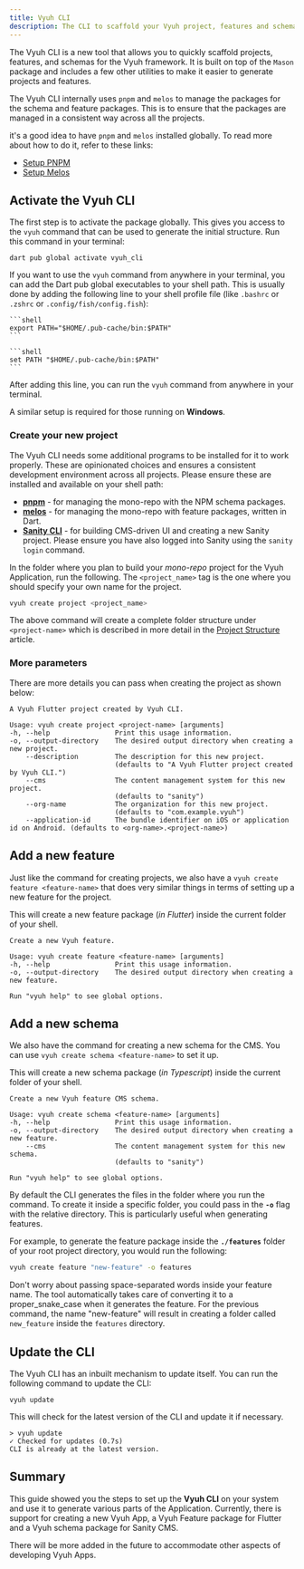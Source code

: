 ```yaml
---
title: Vyuh CLI
description: The CLI to scaffold your Vyuh project, features and schemas
---
```



The Vyuh CLI is a new tool that allows you to quickly scaffold projects,
features, and schemas for the Vyuh framework. It is built on top of the `Mason`
package and includes a few other utilities to make it easier to generate
projects and features.

<Aside type={'note'} title={'PNPM and Melos'}>

The Vyuh CLI internally uses `pnpm` and `melos` to manage the packages for the
schema and feature packages. This is to ensure that the packages are managed in
a consistent way across all the projects.

it's a good idea to have `pnpm` and `melos` installed globally. To read more
about how to do it, refer to these links:

- [Setup PNPM](https://pnpm.io/installation)
- [Setup Melos](https://melos.invertase.dev/getting-started)

</Aside>

## Activate the Vyuh CLI

The first step is to activate the <PubBadge name="vyuh_cli" inline /> package
globally. This gives you access to the `vyuh` command that can be used to
generate the initial structure. Run this command in your terminal:

```shell
dart pub global activate vyuh_cli
```

<Aside type={'tip'} title={'Adding to Shell Path'}>

If you want to use the `vyuh` command from anywhere in your terminal, you can
add the Dart pub global executables to your shell path. This is usually done by
adding the following line to your shell profile file (like `.bashrc` or `.zshrc`
or `.config/fish/config.fish`):

<Tabs>
  <TabItem label={'Bash, Zsh'}>

    ```shell
    export PATH="$HOME/.pub-cache/bin:$PATH"
    ```

  </TabItem>
  <TabItem label={'Fish'}>

    ```shell
    set PATH "$HOME/.pub-cache/bin:$PATH"
    ```

  </TabItem>
</Tabs>

After adding this line, you can run the `vyuh` command from anywhere in your
terminal.

A similar setup is required for those running on **Windows**.

</Aside>

### Create your new project

<Aside type={'note'} title={'Prerequisites'}>

The Vyuh CLI needs some additional programs to be installed for it to work
properly. These are opinionated choices and ensures a consistent development
environment across all projects. Please ensure these are installed and available
on your shell path:

- [**pnpm**](https://pnpm.io/installation) - for managing the mono-repo with the
  NPM schema packages.
- [**melos**](https://melos.invertase.dev/getting-started) - for managing the
  mono-repo with feature packages, written in Dart.
- [**Sanity CLI**](https://www.sanity.io/docs/getting-started-with-sanity-cli) -
  for building CMS-driven UI and creating a new Sanity project. Please ensure
  you have also logged into Sanity using the `sanity login` command.

</Aside>

In the folder where you plan to build your _mono-repo_ project for the Vyuh
Application, run the following. The `<project_name>` tag is the one where you
should specify your own name for the project.

```bash
vyuh create project <project_name>
```

The above command will create a complete folder structure under `<project-name>`
which is described in more detail in the
[Project Structure](/guides/project-structure) article.

### More parameters

There are more details you can pass when creating the project as shown below:

```text title="Create Project" {3}
A Vyuh Flutter project created by Vyuh CLI.

Usage: vyuh create project <project-name> [arguments]
-h, --help                Print this usage information.
-o, --output-directory    The desired output directory when creating a new project.
    --description         The description for this new project.
                          (defaults to "A Vyuh Flutter project created by Vyuh CLI.")
    --cms                 The content management system for this new project.
                          (defaults to "sanity")
    --org-name            The organization for this new project.
                          (defaults to "com.example.vyuh")
    --application-id      The bundle identifier on iOS or application id on Android. (defaults to <org-name>.<project-name>)
```

## Add a new feature

Just like the command for creating projects, we also have a
`vyuh create feature <feature-name>` that does very similar things in terms of
setting up a new feature for the project.

This will create a new feature package (_in Flutter_) inside the current folder
of your shell.

```text title="Create Feature" {3}
Create a new Vyuh feature.

Usage: vyuh create feature <feature-name> [arguments]
-h, --help                Print this usage information.
-o, --output-directory    The desired output directory when creating a new feature.

Run "vyuh help" to see global options.

```

## Add a new schema

We also have the command for creating a new schema for the CMS. You can use
`vyuh create schema <feature-name>` to set it up.

This will create a new schema package (_in Typescript_) inside the current
folder of your shell.

```text title="Create Schema" {3}
Create a new Vyuh feature CMS schema.

Usage: vyuh create schema <feature-name> [arguments]
-h, --help                Print this usage information.
-o, --output-directory    The desired output directory when creating a new feature.
    --cms                 The content management system for this new schema.
                          (defaults to "sanity")

Run "vyuh help" to see global options.

```

<Aside title={'Custom output folder'}>

By default the CLI generates the files in the folder where you run the command.
To create it inside a specific folder, you could pass in the **`-o`** flag with
the relative directory. This is particularly useful when generating features.

For example, to generate the feature package inside the **`./features`** folder
of your root project directory, you would run the following:

```bash
vyuh create feature "new-feature" -o features
```

Don't worry about passing space-separated words inside your feature name. The
tool automatically takes care of converting it to a proper_snake_case when it
generates the feature. For the previous command, the name "new-feature" will
result in creating a folder called `new_feature` inside the `features`
directory.

</Aside>

## Update the CLI

The Vyuh CLI has an inbuilt mechanism to update itself. You can run the
following command to update the CLI:

```shell
vyuh update
```

This will check for the latest version of the CLI and update it if necessary.

```shell
> vyuh update
✓ Checked for updates (0.7s)
CLI is already at the latest version.

```

## Summary

This guide showed you the steps to set up the **Vyuh CLI** on your system and
use it to generate various parts of the Application. Currently, there is support
for creating a new Vyuh App, a Vyuh Feature package for Flutter and a Vyuh
schema package for Sanity CMS.

There will be more added in the future to accommodate other aspects of
developing Vyuh Apps.
